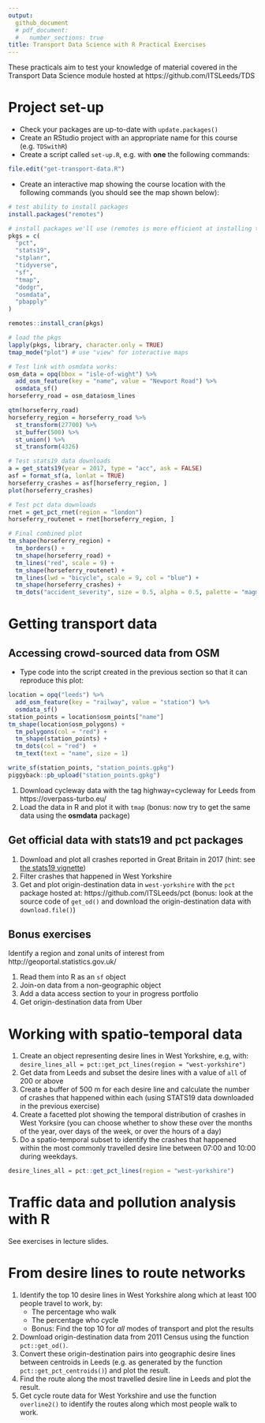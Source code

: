 ```yaml
---
output:
  github_document
  # pdf_document:
  #   number_sections: true
title: Transport Data Science with R Practical Exercises
---
```


These practicals aim to test your knowledge of material covered in the Transport Data Science module hosted at https://github.com/ITSLeeds/TDS

# Project set-up

- Check your packages are up-to-date with `update.packages()`
- Create an RStudio project with an appropriate name for this course (e.g. `TDSwithR`)
- Create a script called `set-up.R`, e.g. with **one** the following commands:

```r
file.edit("get-transport-data.R") 
```


- Create an interactive map showing the course location with the following commands (you should see the map shown below):

```r



# test ability to install packages
install.packages("remotes")

# install packages we'll use (remotes is more efficient at installing them)
pkgs = c(
  "pct",
  "stats19",
  "stplanr",
  "tidyverse",
  "sf",
  "tmap",
  "dodgr",
  "osmdata",
  "pbapply"
)
```

```r
remotes::install_cran(pkgs)
```



```r

# load the pkgs
lapply(pkgs, library, character.only = TRUE)
tmap_mode("plot") # use "view" for interactive maps

# Test link with osmdata works:
osm_data = opq(bbox = "isle-of-wight") %>% 
  add_osm_feature(key = "name", value = "Newport Road") %>% 
  osmdata_sf()
horseferry_road = osm_data$osm_lines

qtm(horseferry_road)
horseferry_region = horseferry_road %>% 
  st_transform(27700) %>% 
  st_buffer(500) %>% 
  st_union() %>% 
  st_transform(4326)

# Test stats19 data downloads
a = get_stats19(year = 2017, type = "acc", ask = FALSE)
asf = format_sf(a, lonlat = TRUE)
horseferry_crashes = asf[horseferry_region, ]
plot(horseferry_crashes)

# Test pct data downloads
rnet = get_pct_rnet(region = "london")
horseferry_routenet = rnet[horseferry_region, ]

# Final combined plot
tm_shape(horseferry_region) +
  tm_borders() +
  tm_shape(horseferry_road) +
  tm_lines("red", scale = 9) +
  tm_shape(horseferry_routenet) +
  tm_lines(lwd = "bicycle", scale = 9, col = "blue") +
  tm_shape(horseferry_crashes) +
  tm_dots("accident_severity", size = 0.5, alpha = 0.5, palette = "magma")
```

# Getting transport data

## Accessing crowd-sourced data from OSM

- Type code into the script created in the previous section so that it can reproduce this plot: 

```r
location = opq("leeds") %>% 
  add_osm_feature(key = "railway", value = "station") %>% 
  osmdata_sf()
station_points = location$osm_points["name"]
tm_shape(location$osm_polygons) +
  tm_polygons(col = "red") +
  tm_shape(station_points) +
  tm_dots(col = "red")  +
  tm_text(text = "name", size = 1) 
```

```r
write_sf(station_points, "station_points.gpkg")
piggyback::pb_upload("station_points.gpkg")
```

1. Download cycleway data with the tag highway=cycleway for Leeds from https://overpass-turbo.eu/
1. Load the data in R and plot it with `tmap` (bonus: now try to get the same data using the **osmdata** package)


## Get official data with stats19 and pct packages

1. Download and plot all crashes reported in Great Britain in 2017 (hint: see [the stats19 vignette](https://cran.r-project.org/web/packages/stats19/vignettes/stats19.html))
1. Filter crashes that happened in West Yorkshire
1. Get and plot origin-destination data in `west-yorkshire` with the `pct` package hosted at: https://github.com/ITSLeeds/pct (bonus: look at the source code of `get_od()` and download the origin-destination data with `download.file()`)

## Bonus exercises

Identify a region and zonal units of interest from http://geoportal.statistics.gov.uk/

1. Read them into R as an `sf` object
1. Join-on data from a non-geographic object
1. Add a data access section to your in progress portfolio
1. Get origin-destination data from Uber

# Working with spatio-temporal data 

1. Create an object representing desire lines in West Yorkshire, e.g, with: `desire_lines_all = pct::get_pct_lines(region = "west-yorkshire")`
1. Get data from Leeds and subset the desire lines with a value of `all` of 200 or above
1. Create a buffer of 500 m for each desire line and calculate the number of crashes that happened within each (using STATS19 data downloaded in the previous exercise)
1. Create a facetted plot showing the temporal distribution of crashes in West Yorksire (you can choose whether to show these over the months of the year, over days of the week, or over the hours of a day)
1. Do a spatio-temporal subset to identify the crashes that happened within the most commonly travelled desire line between 07:00 and 10:00 during weekdays.

```r
desire_lines_all = pct::get_pct_lines(region = "west-yorkshire")

```

# Traffic data and pollution analysis with R  

See exercises in lecture slides.

# From desire lines to route networks 

1. Identify the top 10 desire lines in West Yorkshire along which at least 100 people travel to work, by:
    - The percentage who walk
    - The percentage who cycle
    - Bonus: Find the top 10 for *all* modes of transport and plot the results
1. Download origin-destination data from 2011 Census using the function `pct::get_od()`.
1. Convert these origin-destination pairs into geographic desire lines between centroids in Leeds (e.g. as generated by the function `pct::get_pct_centroids()`) and plot the result.
1. Find the route along the most travelled desire line in Leeds and plot the result.
1. Get cycle route data for West Yorkshire and use the function `overline2()` to identify the routes along which most people walk to work.

